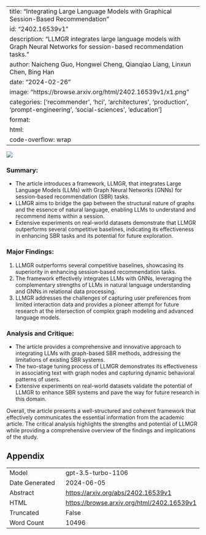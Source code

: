 
---
title: "Integrating Large Language Models with Graphical Session-Based Recommendation"
id: "2402.16539v1"
description: "LLMGR integrates large language models with Graph Neural Networks for session-based recommendation tasks."
author: Naicheng Guo, Hongwei Cheng, Qianqiao Liang, Linxun Chen, Bing Han
date: "2024-02-26"
image: "https://browse.arxiv.org/html/2402.16539v1/x1.png"
categories: ['recommender', 'hci', 'architectures', 'production', 'prompt-engineering', 'social-sciences', 'education']
format:
  html:
    code-overflow: wrap
---

![](https://browse.arxiv.org/html/2402.16539v1/x1.png)

### **Summary:**
- The article introduces a framework, LLMGR, that integrates Large Language Models (LLMs) with Graph Neural Networks (GNNs) for session-based recommendation (SBR) tasks.
- LLMGR aims to bridge the gap between the structural nature of graphs and the essence of natural language, enabling LLMs to understand and recommend items within a session.
- Extensive experiments on real-world datasets demonstrate that LLMGR outperforms several competitive baselines, indicating its effectiveness in enhancing SBR tasks and its potential for future exploration.

### **Major Findings:**
1. LLMGR outperforms several competitive baselines, showcasing its superiority in enhancing session-based recommendation tasks.
2. The framework effectively integrates LLMs with GNNs, leveraging the complementary strengths of LLMs in natural language understanding and GNNs in relational data processing.
3. LLMGR addresses the challenges of capturing user preferences from limited interaction data and provides a pioneer attempt for future research at the intersection of complex graph modeling and advanced language models.

### **Analysis and Critique:**
- The article provides a comprehensive and innovative approach to integrating LLMs with graph-based SBR methods, addressing the limitations of existing SBR systems.
- The two-stage tuning process of LLMGR demonstrates its effectiveness in associating text with graph nodes and capturing dynamic behavioral patterns of users.
- Extensive experiments on real-world datasets validate the potential of LLMGR to enhance SBR systems and pave the way for future research in this domain.

Overall, the article presents a well-structured and coherent framework that effectively communicates the essential information from the academic article. The critical analysis highlights the strengths and potential of LLMGR while providing a comprehensive overview of the findings and implications of the study.

## Appendix

|          |          |
|----------|----------|
| Model     | gpt-3.5-turbo-1106       |
| Date Generated     | 2024-06-05       |
| Abstract | [https://arxiv.org/abs/2402.16539v1](https://arxiv.org/abs/2402.16539v1)        |
| HTML     | [https://browse.arxiv.org/html/2402.16539v1](https://browse.arxiv.org/html/2402.16539v1)       |
| Truncated       | False       |
| Word Count       | 10496       |
